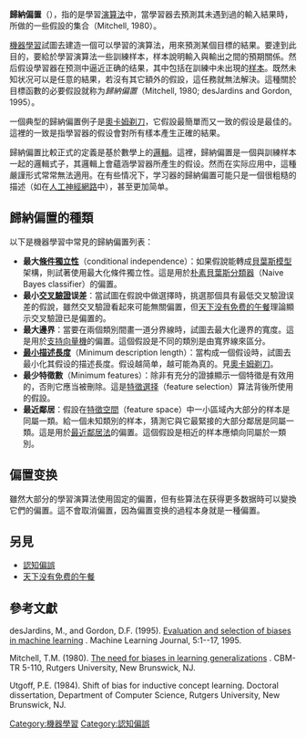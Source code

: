 {{Link style|time=2015-12-11T10:57:10+00:00}}
'''歸納偏置'''（{{lang-en|Inductive bias}}），指的是學習[[演算法|演算法]]中，當學習器去預測其未遇到過的輸入結果時，所做的一些假設的集合（Mitchell, 1980）。

[[機器學習|機器學習]]試圖去建造一個可以學習的演算法，用來預測某個目標的結果。要達到此目的，要給於學習演算法一些訓練样本，样本說明輸入與輸出之間的預期關係。然后假设學習器在预测中逼近正确的结果，其中包括在訓練中未出現的[[样本|样本]]。既然未知状况可以是任意的結果，若沒有其它額外的假設，這任務就無法解決。這種關於目標函數的必要假設就称为''歸納偏置''（Mitchell, 1980; desJardins and Gordon, 1995）。

一個典型的歸納偏置例子是[[奧卡姆剃刀|奧卡姆剃刀]]，它假設最簡單而又一致的假设是最佳的。這裡的一致是指學習器的假设會對所有樣本產生正確的結果。

歸納偏置比較正式的定義是基於數學上的[[邏輯|邏輯]]。這裡，歸納偏置是一個與訓練样本一起的邏輯式子，其邏輯上會蘊涵學習器所產生的假设。然而在实际应用中，這種嚴謹形式常常無法適用。在有些情况下，学习器的歸納偏置可能只是一個很粗糙的描述（如在[[人工神經網路|人工神經網路]]中），甚至更加简单。

== 歸納偏置的種類 ==
以下是機器學習中常見的歸納偏置列表：
* '''最大[[条件独立|條件獨立性]]'''（conditional independence）：如果假說能轉成[[贝叶斯概率|貝葉斯模型]]架構，則試著使用最大化條件獨立性。這是用於[[朴素貝葉斯分類器|朴素貝葉斯分類器]]（Naive Bayes classifier）的偏置。
* '''最小[[交叉驗證|交叉驗證]]误差'''：當試圖在假說中做選擇時，挑選那個具有最低交叉驗證误差的假說，雖然交叉驗證看起來可能無關偏置，但[[:en:No_free_lunch_in_search_and_optimization|天下没有免费的午餐]]理論顯示交叉驗證已是偏置的。
* '''最大邊界'''：當要在兩個類別間畫一道分界線時，試圖去最大化邊界的寬度。這是用於[[支持向量機|支持向量機]]的偏置。這個假設是不同的類別是由寬界線來區分。
* '''[[最小描述長度|最小描述長度]]'''（Minimum description length）：當构成一個假设時，試圖去最小化其假设的描述長度。假设越简单，越可能為真的。見[[奧卡姆剃刀|奧卡姆剃刀]]。
* '''最少特徵數'''（Minimum features）：除非有充分的證據顯示一個特徵是有效用的，否則它應当被刪除。這是[[特徵選择|特徵選择]]（feature selection）算法背後所使用的假設。
* '''最近鄰居'''：假設在[[特徵空間|特徵空間]]（feature space）中一小區域內大部分的样本是同屬一類。給一個未知類別的样本，猜測它與它最緊接的大部分鄰居是同屬一類。這是用於[[最近鄰居法|最近鄰居法]]的偏置。這個假設是相近的样本應傾向同屬於一類別。

==偏置变换==
雖然大部分的學習演算法使用固定的偏置，但有些算法在获得更多数据時可以變換它們的偏置。這不會取消偏置，因為偏置变换的過程本身就是一種偏置。

==另見==
* [[認知偏誤|認知偏誤]]
* [[:en:No_free_lunch_in_search_and_optimization|天下没有免费的午餐]]

==參考文獻==

desJardins, M., and Gordon, D.F. (1995). [http://citeseer.ist.psu.edu/article/desjardins95evaluation.html Evaluation and selection of biases in machine learning] {{Wayback|url=http://citeseer.ist.psu.edu/article/desjardins95evaluation.html |date=20090116042751 }}. Machine Learning Journal, 5:1--17, 1995.

Mitchell, T.M. (1980). [http://citeseer.ist.psu.edu/mitchell80need.html The need for biases in learning generalizations] {{Wayback|url=http://citeseer.ist.psu.edu/mitchell80need.html |date=20080327041336 }}. CBM-TR 5-110, Rutgers University, New Brunswick, NJ.

Utgoff, P.E. (1984). Shift of bias for inductive concept learning. Doctoral dissertation, Department of Computer Science, Rutgers University, New Brunswick, NJ.


{{認知偏誤}} 

[[Category:機器學習|Category:機器學習]]
[[Category:認知偏誤|Category:認知偏誤]]